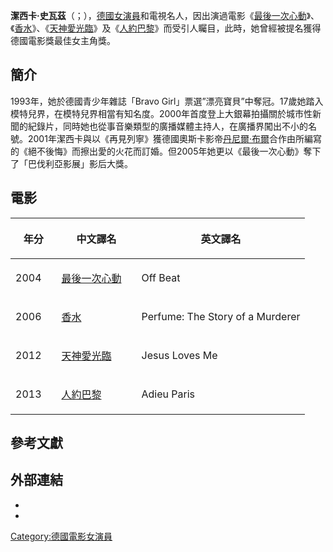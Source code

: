 {{藝人
|英文名=Jessica Schwarz
|語言=[[英語|英語]]、[[德語|德語]]
|代表作=《[[最後一次心動|最後一次心動]]》、《[[香水_(電影)|香水]]》、《[[天神愛光臨|天神愛光臨]]》及《[[人約巴黎|人約巴黎]]》
|type=女演員
|name=潔西卡·史瓦茲
|image=	File:Jessica Schwarz (Der Koch - Premiere Essen cropped).JPG
|图片简介=
|birth_name=
|国籍={{德國}}
|birth_date={{Birth_date_and_age|1977|5|5}}
|birth_place={{FRG}}[[黑森|黑森州]][[奥登瓦尔德县|奥登瓦尔德县]]<ref>[http://www.hoestermann.de/de/ensemble/actor14503.html hoestermann] {{webarchive|url=https://web.archive.org/web/20160707092719/http://www.hoestermann.de/de/ensemble/actor14503.html |date=2016-07-07 }} Agentur für Schauspieler</ref>
|years_active=1993年至今
|职业=演員、電視名人
|imdb=0777594
}}
'''潔西卡·史瓦茲'''（{{lang-de|'''Jessica Schwarz'''}}；{{bd|1977年|5月5日}}），[[德國|德國]][[女演員|女演員]]和電視名人，因出演過電影《[[最後一次心動|最後一次心動]]》、《[[香水_(電影)|香水]]》、《[[天神愛光臨|天神愛光臨]]》及《[[人約巴黎|人約巴黎]]》而受引人矚目，此時，她曾經被提名獲得德國電影獎最佳女主角獎。

==簡介==
1993年，她於德國青少年雜誌「Bravo Girl」票選”漂亮寶貝”中奪冠。17歲她踏入模特兒界，在模特兒界相當有知名度。2000年首度登上大銀幕拍攝關於城市性新聞的紀錄片，同時她也從事音樂類型的廣播媒體主持人，在廣播界闖出不小的名號。2001年潔西卡與以《再見列寧》獲德國奧斯卡影帝[[丹尼爾·布爾|丹尼爾·布爾]]合作由{{le|亨德利克·荷斯曼|Hendrik Holzemann}}所編寫的《絕不後悔》而擦出愛的火花而訂婚。但2005年她更以《最後一次心動》奪下了「巴伐利亞影展」影后大獎。
==電影==
{| class="wikitable"
! 年分
! 中文譯名 
! 英文譯名
|-
|2004　
|[[最後一次心動|最後一次心動]]　
|Off Beat
|-
|2006
|[[香水_(電影)|香水]]
|Perfume: The Story of a Murderer
|-
|2012　
|[[天神愛光臨|天神愛光臨]]　
|Jesus Loves Me
|-
|2013　
|[[人約巴黎|人約巴黎]]　
|Adieu Paris
|}

== 參考文獻 ==
{{Reflist|30em}}

== 外部連結 ==
{{Commons category|Jessica Schwarz}}
* {{IMDb name|0777594}}
* {{Instagram|jessicaschwarz_official}}

{{Authority control}}
{{DEFAULTSORT:schwarz}}
[[Category:德國電影女演員|Category:德國電影女演員]]